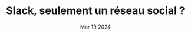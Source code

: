 ---
title : "Slack, seulement un réseau social ?"
date : Mar 19 2024
tags :
    - Outils
description : "Slack est une application permettant de communiquer et de collaborer, d'échanger des documents. Mais peut-on aller plus loin avec Slack ?"
banner : "images/scott-webb-bmmcfZqSjBU-unsplash.webp"
url : "https://blog.maxds.fr/article-fonctionnalites-slack/"
---